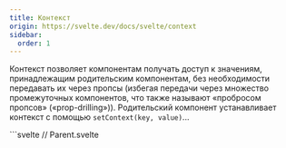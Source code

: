 ```yaml
---
title: Контекст
origin: https://svelte.dev/docs/svelte/context
sidebar:
  order: 1
---
```


Контекст позволяет компонентам получать доступ к значениям, принадлежащим родительским компонентам, без необходимости передавать их через пропсы (избегая передачи через множество промежуточных компонентов, что также называют «пробросом пропсов» («prop-drilling»)). Родительский компонент устанавливает контекст с помощью `setContext(key, value)`...


<Tabs syncKey="lang">
  <TabItem label="JS">
    ```svelte
    // Parent.svelte
    <script>
      import { setContext } from 'svelte';

      setContext('my-context', 'привет из Parent.svelte');
    </script>
    ```
  </TabItem>
  <TabItem label="TS">
    ```svelte
    // Parent.svelte
    <script lang="ts">
      import { setContext } from 'svelte';

      setContext('my-context', 'привет из Parent.svelte');
    </script>
    ```
  </TabItem>
</Tabs>

...а дочерний компонент получает его с помощью `getContext`.

<Tabs syncKey="lang">
  <TabItem label="JS">
    ```svelte
    // Child.svelte
    <script>
      import { getContext } from 'svelte';

      const message = getContext('my-context');
    </script>

    <h1>{message}, внутри Child.svelte</h1>
    ```
  </TabItem>
  <TabItem label="TS">
    ```svelte
    // Child.svelte
    <script lang="ts">
      import { getContext } from 'svelte';

      const message = getContext('my-context');
    </script>

    <h1>{message}, внутри Child.svelte</h1>
    ```
  </TabItem>
</Tabs>

Это особенно полезно, когда `Parent.svelte` не знает напрямую о `Child.svelte`, а вместо этого отображает его как часть [сниппета](/template-syntax/snippet) `children` ([демонстрация](https://svelte.dev/playground/untitled#H4sIAAAAAAAAE42Q3W6DMAyFX8WyJgESK-oto6hTX2D3YxcM3IIUQpR40yqUd58CrCXsp7tL7HNsf2dAWXaEKR56yfTBGOOxFWQwfR6Qz8q1XAHjL-GjUhvzToJd7bU09FO9ctMkG0wxM5VuFeeFLLjtVK8ZnkpNkuGo-w6CTTJ9Z3PwsBAemlbUF934W8iy5DpaZtOUcU02-ZLcaS51jHEkTFm_kY1_wfOO8QnXrb8hBzDEc6pgZ4gFoyz4KgiD7nxfTe8ghqAhIfrJ46cTzVZBbkPlODVJsLCDO6V7ZcJoncyw1yRr0hd1GNn_ZbEM3I9i1bmVxOlWElUvDUNHxpQngt3C4CXzjS1rtvkw22wMrTRtTbC8Lkuabe7jvthPPe3DofYCAAA=)).

```svelte
<Parent>
  <Child />
</Parent>
```

Ключ (`'my-context'` в примере выше) и сам контекст могут быть любыми значениями JavaScript.

Помимо [`setContext`](https://svelte.dev/docs/svelte/svelte#setContext) и [`getContext`](https://svelte.dev/docs/svelte/svelte#getContext), Svelte предоставляет функции [`hasContext`](https://svelte.dev/docs/svelte/svelte#hasContext) и [`getAllContexts`](https://svelte.dev/docs/svelte/svelte#getAllContexts).

## Использование контекста с состоянием

Вы можете хранить реактивное состояние в контексте ([демонстрация](https://svelte.dev/playground/untitled#H4sIAAAAAAAAE41R0W6DMAz8FSuaBNUQdK8MkKZ-wh7HHihzu6hgosRMm1D-fUpSVNq12x4iEvvOx_kmQU2PIhfP3DCCJGgHYvxkkYid7NCI_GUS_KUcxhVEMjOelErNB3bsatvG4LW6n0ZsRC4K02qpuKqpZtmrQTNMYJA3QRAs7PTQQxS40eMCt3mX3duxnWb-lS5h7nTI0A4jMWoo4c44P_Hku-zrOazdy64chWo-ScfRkRgl8wgHKrLTH1OxHZkHgoHaTraHcopXUFYzPPVfuC_hwQaD1GrskdiNCdQwJljJqlvXfyqVsA5CGg0uRUQifHw56xFtciO75QrP07vo_JXf_tf8yK2ezDKY_ZWt_1y2qqYzv7bI1IW1V_sN19m-07wCAAA=))...

```svelte
<script>
  import { setContext } from 'svelte';
  import Child from './Child.svelte';

  let counter = $state({
    count: 0
  });

  setContext('counter', counter);
</script>

<button onclick={() => counter.count += 1}>
  увеличить
</button>

<Child />
<Child />
<Child />
```

...однако обратите внимание, что если вы _переприсваиваете_ `counter` вместо его обновления, вы «разорвете связь» — другими словами, вместо этого...

```svelte
<button onclick={() => counter = { count: 0 }}>
  сбросить
</button>
```

...вы должны делать так:

```svelte "counter.count = 0"
<button onclick={() => counter.count = 0}>
  сбросить
</button>
```

Svelte предупредит вас, если вы сделаете что-то неправильно.

## Типобезопасный контекст

Полезным шаблоном является оборачивание вызовов `setContext` и `getContext` внутри вспомогательных функций, которые позволяют сохранить типобезопасность:

<Tabs syncKey="lang">
  <TabItem label="JS">
    ```js
    // context.js
    import { getContext, setContext } from 'svelte';

    let key = {};

    /** @param {User} user */
    export function setUserContext(user) {
      setContext(key, user);
    }

    export function getUserContext() {
      return /** @type {User} */ (getContext(key));
    }
    ```
  </TabItem>
  <TabItem label="TS">
    ```js
    // context.ts
    import { getContext, setContext } from 'svelte';

    let key = {};
    export function setUserContext(user: User) {
      setContext(key, user);
    }

    export function getUserContext() {
      return getContext(key) as User;
    }
    ```
  </TabItem>
</Tabs>

## Замена глобального состояния

Когда у вас есть состояние, которое используется многими компонентами, может возникнуть соблазн поместить его в отдельный модуль и просто импортировать там, где это необходимо:

```js
// state.svelte.js
export const myGlobalState = $state({
  user: {
    // ...
  }
  // ...
});
```

Во многих случаях это вполне допустимо, но есть риск: если вы изменяете состояние во время рендеринга на стороне сервера (что не рекомендуется, но всё же возможно)...

<Tabs syncKey="lang">
  <TabItem label="JS">
    ```js
    // App.svelte
    <script>
      import { myGlobalState } from 'svelte';

      let { data } = $props();

      if (data.user) {
        myGlobalState.user = data.user;
      }
    </script>
    ```
  </TabItem>
  <TabItem label="TS">
    ```js
    // App.svelte
    <script lang="ts">
      import { myGlobalState } from 'svelte';

      let { data } = $props();

      if (data.user) {
        myGlobalState.user = data.user;
      }
    </script>
    ```
  </TabItem>
</Tabs>

...то данные могут стать доступными для _следующего_ пользователя. Контекст решает эту проблему, так как он не является общим между запросами.
